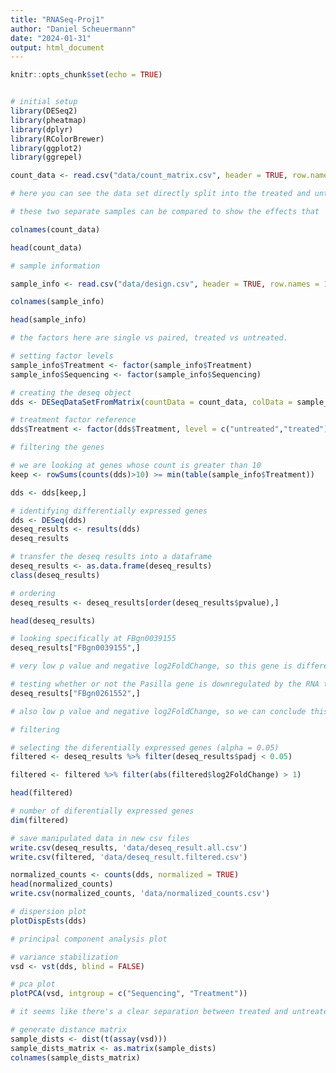 ```yaml
---
title: "RNASeq-Proj1"
author: "Daniel Scheuermann"
date: "2024-01-31"
output: html_document
---
```


```r

knitr::opts_chunk$set(echo = TRUE)


# initial setup
library(DESeq2)
library(pheatmap)
library(dplyr)
library(RColorBrewer)
library(ggplot2)
library(ggrepel)

```

```r

count_data <- read.csv("data/count_matrix.csv", header = TRUE, row.names = 1)

# here you can see the data set directly split into the treated and untreated samples.

# these two separate samples can be compared to show the effects that 'Pasilla' gene depletion has on gene expression.

colnames(count_data)

head(count_data)

# sample information

sample_info <- read.csv("data/design.csv", header = TRUE, row.names = 1)

colnames(sample_info)

head(sample_info)

# the factors here are single vs paired, treated vs untreated.

# setting factor levels
sample_info$Treatment <- factor(sample_info$Treatment)
sample_info$Sequencing <- factor(sample_info$Sequencing)

```

```r

# creating the deseq object
dds <- DESeqDataSetFromMatrix(countData = count_data, colData = sample_info, design = ~Sequencing + Treatment)

# treatment factor reference
dds$Treatment <- factor(dds$Treatment, level = c("untreated","treated"))

```

```r

# filtering the genes

# we are looking at genes whose count is greater than 10
keep <- rowSums(counts(dds)>10) >= min(table(sample_info$Treatment)) 

dds <- dds[keep,]

# identifying differentially expressed genes
dds <- DESeq(dds)
deseq_results <- results(dds)
deseq_results

# transfer the deseq results into a dataframe
deseq_results <- as.data.frame(deseq_results)
class(deseq_results)

# ordering
deseq_results <- deseq_results[order(deseq_results$pvalue),]

head(deseq_results)
```

```r

# looking specifically at FBgn0039155
deseq_results["FBgn0039155",]

# very low p value and negative log2FoldChange, so this gene is differentially expressed in low levels.

# testing whether or not the Pasilla gene is downregulated by the RNA treatment.
deseq_results["FBgn0261552",]

# also low p value and negative log2FoldChange, so we can conclude this gene is downregulated.

```


```r

# filtering

# selecting the diferentially expressed genes (alpha = 0.05)
filtered <- deseq_results %>% filter(deseq_results$padj < 0.05)

filtered <- filtered %>% filter(abs(filtered$log2FoldChange) > 1)

head(filtered)

# number of diferentially expressed genes
dim(filtered)

```

```r

# save manipulated data in new csv files
write.csv(deseq_results, 'data/deseq_result.all.csv')
write.csv(filtered, 'data/deseq_result.filtered.csv')

normalized_counts <- counts(dds, normalized = TRUE)
head(normalized_counts)
write.csv(normalized_counts, 'data/normalized_counts.csv')
```

```r

# dispersion plot
plotDispEsts(dds)

# principal component analysis plot

# variance stabilization
vsd <- vst(dds, blind = FALSE)

# pca plot
plotPCA(vsd, intgroup = c("Sequencing", "Treatment"))

# it seems like there's a clear separation between treated and untreated samples. this demonstrated that there's a path in the data showing a difference in treated vs untreated data samples. The same is true for pairwise vs single samples.

```


```r

# generate distance matrix
sample_dists <- dist(t(assay(vsd)))
sample_dists_matrix <- as.matrix(sample_dists)
colnames(sample_dists_matrix)

```